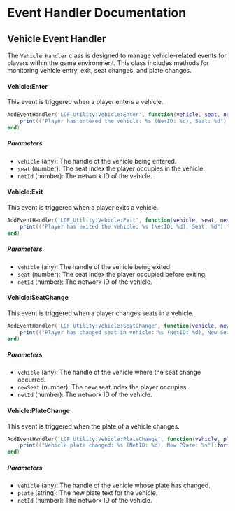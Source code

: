 # Event Handler Documentation

## Vehicle Event Handler

The `Vehicle Handler` class is designed to manage vehicle-related events for players within the game environment. This class includes methods for monitoring vehicle entry, exit, seat changes, and plate changes.


#### Vehicle:Enter

This event is triggered when a player enters a vehicle.

```lua copy
AddEventHandler('LGF_Utility:Vehicle:Enter', function(vehicle, seat, netId)
    print(("Player has entered the vehicle: %s (NetID: %d), Seat: %d"):format(vehicle, netId, seat))
end)
```

##### Parameters
- `vehicle` (any): The handle of the vehicle being entered.
- `seat` (number): The seat index the player occupies in the vehicle.
- `netId` (number): The network ID of the vehicle.


#### Vehicle:Exit

This event is triggered when a player exits a vehicle.

```lua copy
AddEventHandler('LGF_Utility:Vehicle:Exit', function(vehicle, seat, netId)
    print(("Player has exited the vehicle: %s (NetID: %d), Seat: %d"):format(vehicle, netId, seat))
end)
```

##### Parameters
- `vehicle` (any): The handle of the vehicle being exited.
- `seat` (number): The seat index the player occupied before exiting.
- `netId` (number): The network ID of the vehicle.



#### Vehicle:SeatChange

This event is triggered when a player changes seats in a vehicle.

```lua copy
AddEventHandler('LGF_Utility:Vehicle:SeatChange', function(vehicle, newSeat, netId)
    print(("Player has changed seat in vehicle: %s (NetID: %d), New Seat: %d"):format(vehicle, netId, newSeat))
end)
```

##### Parameters
- `vehicle` (any): The handle of the vehicle where the seat change occurred.
- `newSeat` (number): The new seat index the player occupies.
- `netId` (number): The network ID of the vehicle.

#### Vehicle:PlateChange

This event is triggered when the plate of a vehicle changes.

```lua copy
AddEventHandler('LGF_Utility:Vehicle:PlateChange', function(vehicle, plate, netId)
    print(("Vehicle plate changed: %s (NetID: %d), New Plate: %s"):format(vehicle, netId, plate))
end)
```

##### Parameters
- `vehicle` (any): The handle of the vehicle whose plate has changed.
- `plate` (string): The new plate text for the vehicle.
- `netId` (number): The network ID of the vehicle.








